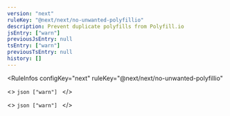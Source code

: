 ```yaml
---
version: "next"
ruleKey: "@next/next/no-unwanted-polyfillio"
description: Prevent duplicate polyfills from Polyfill.io
jsEntry: ["warn"]
previousJsEntry: null
tsEntry: ["warn"]
previousTsEntry: null
history: []
---
```


<RuleInfos 
  configKey="next" 
  ruleKey="@next/next/no-unwanted-polyfillio" 
>
  <>
    ```json
    ["warn"]
    ```
  </>

  <>
    ```json
    ["warn"]
    ```
  </>
</RuleInfos>
